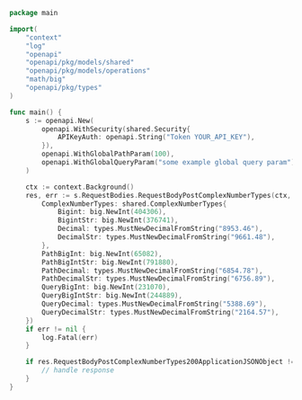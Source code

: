 ```go showLineNumbers copy filename="Request Body Post Complex Number Types usage example"
package main

import(
	"context"
	"log"
	"openapi"
	"openapi/pkg/models/shared"
	"openapi/pkg/models/operations"
	"math/big"
	"openapi/pkg/types"
)

func main() {
    s := openapi.New(
        openapi.WithSecurity(shared.Security{
            APIKeyAuth: openapi.String("Token YOUR_API_KEY"),
        }),
        openapi.WithGlobalPathParam(100),
        openapi.WithGlobalQueryParam("some example global query param"),
    )

    ctx := context.Background()
    res, err := s.RequestBodies.RequestBodyPostComplexNumberTypes(ctx, operations.RequestBodyPostComplexNumberTypesRequest{
        ComplexNumberTypes: shared.ComplexNumberTypes{
            Bigint: big.NewInt(404306),
            BigintStr: big.NewInt(376741),
            Decimal: types.MustNewDecimalFromString("8953.46"),
            DecimalStr: types.MustNewDecimalFromString("9661.48"),
        },
        PathBigInt: big.NewInt(65082),
        PathBigIntStr: big.NewInt(791880),
        PathDecimal: types.MustNewDecimalFromString("6854.78"),
        PathDecimalStr: types.MustNewDecimalFromString("6756.89"),
        QueryBigInt: big.NewInt(231070),
        QueryBigIntStr: big.NewInt(244889),
        QueryDecimal: types.MustNewDecimalFromString("5388.69"),
        QueryDecimalStr: types.MustNewDecimalFromString("2164.57"),
    })
    if err != nil {
        log.Fatal(err)
    }

    if res.RequestBodyPostComplexNumberTypes200ApplicationJSONObject != nil {
        // handle response
    }
}
```
